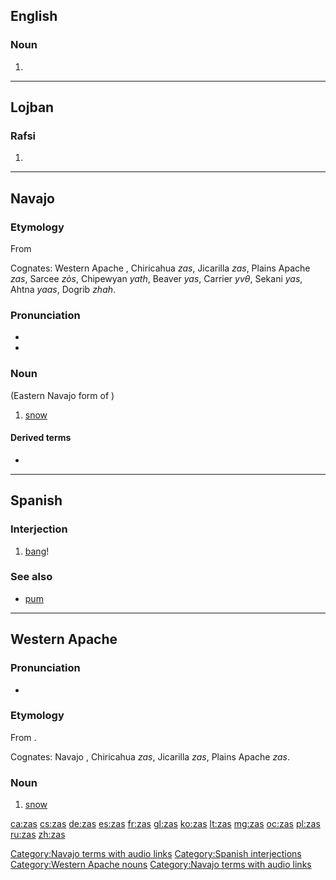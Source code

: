 {{also|zás|zaś}}
==English==

===Noun===
{{head|en|noun plural form}}

# {{plural of|za|lang=en}}

----

==Lojban==

===Rafsi===
{{jbo-rafsi}}

# {{jbo-rafsi of|zasni}}

----

==Navajo==
{{wikipedia|lang=nv}}

===Etymology===
From {{etyl|ath-pro|nv}} {{m|ath-pro|*yəx̣s}}

Cognates: Western Apache ''{{l|apw|zas}}'', Chiricahua ''zas'', Jicarilla ''zas'', Plains Apache ''zas'', Sarcee ''zòs'', Chipewyan ''yath'', Beaver ''yas'', Carrier ''yvθ'', Sekani ''yas'', Ahtna ''yaas'', Dogrib ''zhah''.

===Pronunciation===
* {{IPA|[zàs]|lang=nv}}
* {{audio|Nv-zas.ogg|Audio (NV)|lang=nv}}

===Noun===
{{head|nv|noun}} (Eastern Navajo form of '''{{l|nv|yas}}''')

# [[snow]]

====Derived terms====
* {{l|nv|Zas Niłtʼees}}

[[Category:Navajo terms with audio links]]

----

==Spanish==

===Interjection===
{{head|es|interjections}}

# [[bang]]!

===See also===
* [[pum]]

[[Category:Spanish interjections]]

----

==Western Apache==

===Pronunciation===
* {{IPA|[zàs]|lang=apw}}

===Etymology===
From {{etyl|ath-pro|apw}} {{m|ath-pro|*yəx̣s}}.

Cognates: Navajo ''{{l|nv|yas}}'', Chiricahua ''zas'', Jicarilla ''zas'', Plains Apache ''zas''.

===Noun===
{{head|apw|nouns}}

# [[snow]]

[[Category:Western Apache nouns]]
[[Category:Navajo terms with audio links]]

[[ca:zas]]
[[cs:zas]]
[[de:zas]]
[[es:zas]]
[[fr:zas]]
[[gl:zas]]
[[ko:zas]]
[[lt:zas]]
[[mg:zas]]
[[oc:zas]]
[[pl:zas]]
[[ru:zas]]
[[zh:zas]]